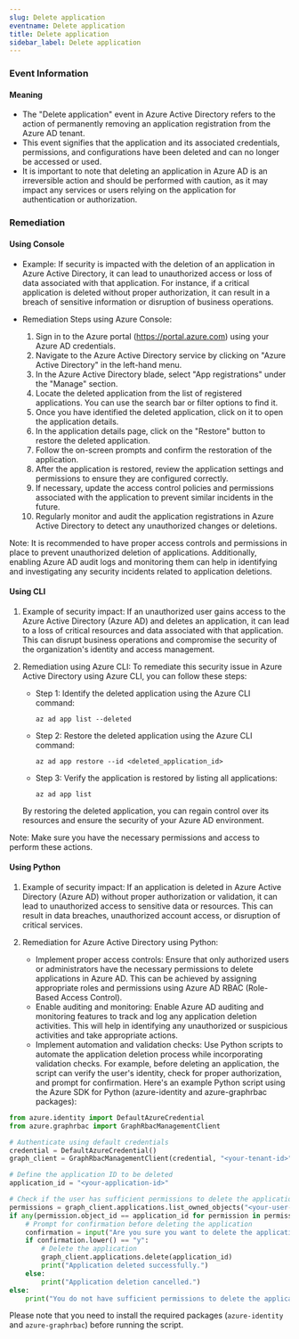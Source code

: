 ```yaml
--- 
slug: Delete application
eventname: Delete application
title: Delete application
sidebar_label: Delete application
---
```

                       
### Event Information

#### Meaning

- The "Delete application" event in Azure Active Directory refers to the action of permanently removing an application registration from the Azure AD tenant.
- This event signifies that the application and its associated credentials, permissions, and configurations have been deleted and can no longer be accessed or used.
- It is important to note that deleting an application in Azure AD is an irreversible action and should be performed with caution, as it may impact any services or users relying on the application for authentication or authorization.

### Remediation

#### Using Console

- Example: If security is impacted with the deletion of an application in Azure Active Directory, it can lead to unauthorized access or loss of data associated with that application. For instance, if a critical application is deleted without proper authorization, it can result in a breach of sensitive information or disruption of business operations.

- Remediation Steps using Azure Console:
  1. Sign in to the Azure portal (https://portal.azure.com) using your Azure AD credentials.
  2. Navigate to the Azure Active Directory service by clicking on "Azure Active Directory" in the left-hand menu.
  3. In the Azure Active Directory blade, select "App registrations" under the "Manage" section.
  4. Locate the deleted application from the list of registered applications. You can use the search bar or filter options to find it.
  5. Once you have identified the deleted application, click on it to open the application details.
  6. In the application details page, click on the "Restore" button to restore the deleted application.
  7. Follow the on-screen prompts and confirm the restoration of the application.
  8. After the application is restored, review the application settings and permissions to ensure they are configured correctly.
  9. If necessary, update the access control policies and permissions associated with the application to prevent similar incidents in the future.
  10. Regularly monitor and audit the application registrations in Azure Active Directory to detect any unauthorized changes or deletions.

Note: It is recommended to have proper access controls and permissions in place to prevent unauthorized deletion of applications. Additionally, enabling Azure AD audit logs and monitoring them can help in identifying and investigating any security incidents related to application deletions.

#### Using CLI

1. Example of security impact: If an unauthorized user gains access to the Azure Active Directory (Azure AD) and deletes an application, it can lead to a loss of critical resources and data associated with that application. This can disrupt business operations and compromise the security of the organization's identity and access management.

2. Remediation using Azure CLI: To remediate this security issue in Azure Active Directory using Azure CLI, you can follow these steps:

   - Step 1: Identify the deleted application using the Azure CLI command:
     ```
     az ad app list --deleted
     ```

   - Step 2: Restore the deleted application using the Azure CLI command:
     ```
     az ad app restore --id <deleted_application_id>
     ```

   - Step 3: Verify the application is restored by listing all applications:
     ```
     az ad app list
     ```

   By restoring the deleted application, you can regain control over its resources and ensure the security of your Azure AD environment.

Note: Make sure you have the necessary permissions and access to perform these actions.

#### Using Python

1. Example of security impact: If an application is deleted in Azure Active Directory (Azure AD) without proper authorization or validation, it can lead to unauthorized access to sensitive data or resources. This can result in data breaches, unauthorized account access, or disruption of critical services.

2. Remediation for Azure Active Directory using Python:
   - Implement proper access controls: Ensure that only authorized users or administrators have the necessary permissions to delete applications in Azure AD. This can be achieved by assigning appropriate roles and permissions using Azure AD RBAC (Role-Based Access Control).
   - Enable auditing and monitoring: Enable Azure AD auditing and monitoring features to track and log any application deletion activities. This will help in identifying any unauthorized or suspicious activities and take appropriate actions.
   - Implement automation and validation checks: Use Python scripts to automate the application deletion process while incorporating validation checks. For example, before deleting an application, the script can verify the user's identity, check for proper authorization, and prompt for confirmation. Here's an example Python script using the Azure SDK for Python (azure-identity and azure-graphrbac packages):

```python
from azure.identity import DefaultAzureCredential
from azure.graphrbac import GraphRbacManagementClient

# Authenticate using default credentials
credential = DefaultAzureCredential()
graph_client = GraphRbacManagementClient(credential, "<your-tenant-id>")

# Define the application ID to be deleted
application_id = "<your-application-id>"

# Check if the user has sufficient permissions to delete the application
permissions = graph_client.applications.list_owned_objects("<your-user-object-id>")
if any(permission.object_id == application_id for permission in permissions):
    # Prompt for confirmation before deleting the application
    confirmation = input("Are you sure you want to delete the application? (y/n): ")
    if confirmation.lower() == "y":
        # Delete the application
        graph_client.applications.delete(application_id)
        print("Application deleted successfully.")
    else:
        print("Application deletion cancelled.")
else:
    print("You do not have sufficient permissions to delete the application.")
```

Please note that you need to install the required packages (`azure-identity` and `azure-graphrbac`) before running the script.


 
